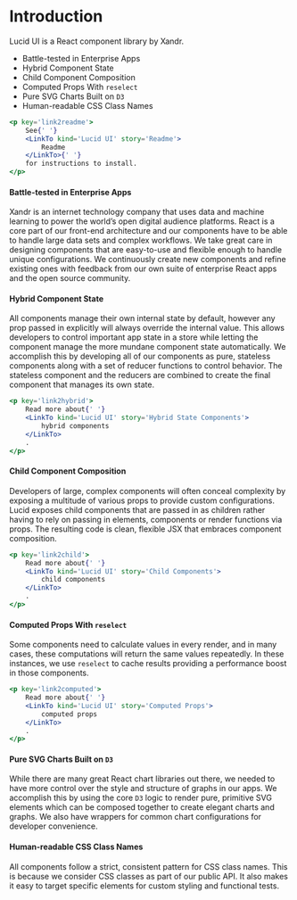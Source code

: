 
<Meta title='Documentation/Introduction' id='documentation-intro' />

# Introduction

Lucid UI is a React component library by Xandr.

- Battle-tested in Enterprise Apps
- Hybrid Component State
- Child Component Composition
- Computed Props With `reselect`
- Pure SVG Charts Built on `D3`
- Human-readable CSS Class Names

```jsx
<p key='link2readme'>
	See{' '}
	<LinkTo kind='Lucid UI' story='Readme'>
		Readme
	</LinkTo>{' '}
	for instructions to install.
</p>
```

#### Battle-tested in Enterprise Apps

Xandr is an internet technology company that uses data and machine learning to power the world’s open digital audience platforms.
React is a core part of our front-end architecture and our components have to be able to handle large data sets and complex workflows.
We take great care in designing components that are easy-to-use and flexible enough to handle unique configurations.
We continuously create new components and refine existing ones with feedback from our own suite of enterprise React apps and the open source community.

#### Hybrid Component State

All components manage their own internal state by default, however any prop passed in explicitly will always override the internal value.
This allows developers to control important app state in a store while letting the component manage the more mundane component state automatically.
We accomplish this by developing all of our components as pure, stateless components along with a set of reducer functions to control behavior.
The stateless component and the reducers are combined to create the final component that manages its own state.

```jsx
<p key='link2hybrid'>
	Read more about{' '}
	<LinkTo kind='Lucid UI' story='Hybrid State Components'>
		hybrid components
	</LinkTo>
	.
</p>
```

#### Child Component Composition

Developers of large, complex components will often conceal complexity by exposing a multitude of various props to provide custom configurations.
Lucid exposes child components that are passed in as children rather having to rely on passing in elements, components or render functions via props.
The resulting code is clean, flexible JSX that embraces component composition.

```jsx
<p key='link2child'>
	Read more about{' '}
	<LinkTo kind='Lucid UI' story='Child Components'>
		child components
	</LinkTo>
	.
</p>
```

#### Computed Props With `reselect`

Some components need to calculate values in every render, and in many cases, these computations will return the same values repeatedly.
In these instances, we use `reselect` to cache results providing a performance boost in those components.

```jsx
<p key='link2computed'>
	Read more about{' '}
	<LinkTo kind='Lucid UI' story='Computed Props'>
		computed props
	</LinkTo>
	.
</p>
```

#### Pure SVG Charts Built on `D3`

While there are many great React chart libraries out there, we needed to have more control over the style and structure of graphs in our apps.
We accomplish this by using the core `D3` logic to render pure, primitive SVG elements which can be composed together to create elegant charts and graphs.
We also have wrappers for common chart configurations for developer convenience.

#### Human-readable CSS Class Names

All components follow a strict, consistent pattern for CSS class names. This is because we consider CSS classes as part of our public API.
It also makes it easy to target specific elements for custom styling and functional tests.
